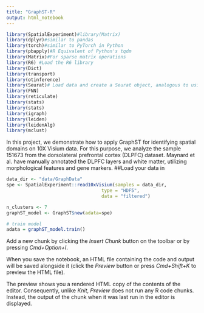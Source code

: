 ```yaml
---
title: "GraphST-R"
output: html_notebook
---
```



```r
library(SpatialExperiment)#library(Matrix) 
library(dplyr)#similar to pandas
library(torch)#similar to PyTorch in Python
library(pbapply)#R Equivalent of Python's tqdm
library(Matrix)#For sparse matrix operations
library(R6) #Load the R6 library
library(Dict)
library(transport)
library(otinference)
library(Seurat)# Load data and create a Seurat object, analogous to using scanpy
library(FNN) 
library(reticulate)
library(stats)
library(stats)
library(igraph)
library(leiden)
library(leidenAlg)
library(mclust)
```
In this project, we demonstrate how to apply GraphST for identifying spatial domains on 10X Visium data. For this purpose, we analyze the sample 151673 from the dorsolateral prefrontal cortex (DLPFC) dataset. Maynard et al. have manually annotated the DLPFC layers and white matter, utilizing morphological features and gene markers.
##Load your data in
```r
data_dir <- "data/GraphData"
spe <- SpatialExperiment::read10xVisium(samples = data_dir,
                                   type = "HDF5",
                                   data = "filtered")
```

```r
n_clusters <- 7
graphST_model <- GraphST$new(adata=spe)
```

```r
# train model
adata = graphST_model.train()
```

Add a new chunk by clicking the *Insert Chunk* button on the toolbar or by pressing *Cmd+Option+I*.

When you save the notebook, an HTML file containing the code and output will be saved alongside it (click the *Preview* button or press *Cmd+Shift+K* to preview the HTML file). 

The preview shows you a rendered HTML copy of the contents of the editor. Consequently, unlike *Knit*, *Preview* does not run any R code chunks. Instead, the output of the chunk when it was last run in the editor is displayed.

